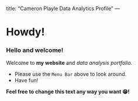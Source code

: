 title: "Cameron Playle Data Analytics Profile" ---

# Howdy!

### Hello and welcome!

Welcome to **my website** and *data analysis portfolio.*

-   Please use the `Menu Bar` above to look around.
-   Have fun!

**Feel free to change this text any way you want 😁!**
